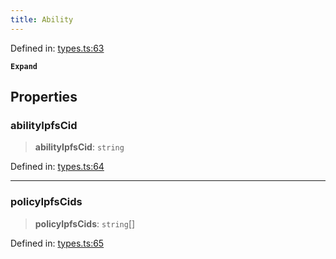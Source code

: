 ```yaml
---
title: Ability
---
```


Defined in: [types.ts:63](https://github.com/LIT-Protocol/Vincent/blob/73da7c01d4eb076a0ff8650f85c7adf29f486588/packages/libs/contracts-sdk/src/types.ts#L63)

**`Expand`**

## Properties

### abilityIpfsCid

> **abilityIpfsCid**: `string`

Defined in: [types.ts:64](https://github.com/LIT-Protocol/Vincent/blob/73da7c01d4eb076a0ff8650f85c7adf29f486588/packages/libs/contracts-sdk/src/types.ts#L64)

***

### policyIpfsCids

> **policyIpfsCids**: `string`[]

Defined in: [types.ts:65](https://github.com/LIT-Protocol/Vincent/blob/73da7c01d4eb076a0ff8650f85c7adf29f486588/packages/libs/contracts-sdk/src/types.ts#L65)
